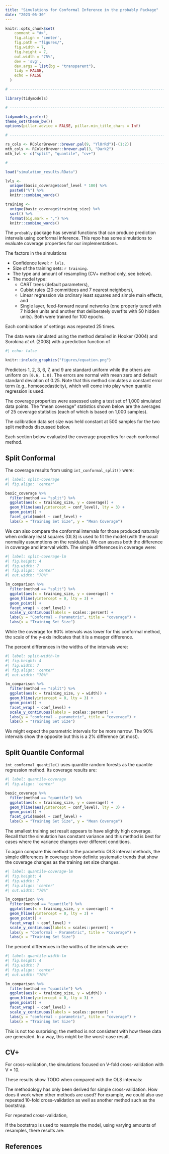 ```yaml
---
title: "Simulations for Conformal Inference in the probably Package"
date: "2023-06-30"
---
```


```r
knitr::opts_chunk$set(
    comment = "#>",
    fig.align = 'center',
    fig.path = "figures/",
    fig.width = 7,
    fig.height = 7,
    out.width = "75%",
    dev = 'svg',
    dev.args = list(bg = "transparent"),
    tidy = FALSE,
    echo = FALSE
  )

# ------------------------------------------------------------------------------

library(tidymodels)

# ------------------------------------------------------------------------------

tidymodels_prefer()
theme_set(theme_bw())
options(pillar.advice = FALSE, pillar.min_title_chars = Inf)

# ------------------------------------------------------------------------------

rs_cols <- RColorBrewer::brewer.pal(9, "YlOrRd")[-(1:2)]
mth_cols <- RColorBrewer::brewer.pal(3, "Dark2")
mth_lvl <- c("split", "quantile", "cv+")

# ------------------------------------------------------------------------------

load("simulation_results.RData")

lvls <- 
  unique(basic_coverage$conf_level * 100) %>% 
  paste0("%") %>% 
  knitr::combine_words()

training <- 
  unique(basic_coverage$training_size) %>% 
  sort() %>% 
  format(big.mark = ",") %>% 
  knitr::combine_words()

```

The `probably` package has several functions that can produce prediction intervals using conformal inference. This repo has some simulations to evaluate coverage properties for our implementations. 

The factors in the simulations

 - Confidence level: `r lvls`.
 - Size of the training sets:  `r training`.
 - The type and amount of resampling (CV+ method only, see below). 
 - The model type: 
   - CART trees (default parameters),
   - Cubist rules (20 committees and 7 nearest neighbors), 
   - Linear regression via ordinary least squares and simple main effects, and 
   - Single layer, feed-forward neural networks (one properly tuned with 7 hidden units and another that deliberately overfits with 50 hidden units). Both were trained for 100 epochs. 

Each combination of settings was repeated 25 times. 

The data were simulated using the method detailed in Hooker (2004) and Sorokina _et al._ (2008) with a prediction function of 

```r
#| echo: false

knitr::include_graphics("figures/equation.png")
```

Predictors 1, 2, 3, 6, 7, and 9 are standard uniform while the others are uniform on `[0.6, 1.0]`. The errors are normal with mean zero and default standard deviation of 0.25. Note that this method simulates a constant error term (e.g., homoscedasticity), which will come into play when quantile regression is used. 

The coverage properties were assessed using a test set of 1,000 simulated data points. The "mean coverage" statistics shown below are the averages of 25 coverage statistics (each of which is based on 1,000 samples).

The calibration data set size was held constant at 500 samples for the two split methods discussed below. 

Each section below evaluated the coverage properties for each conformal method.

## Split Conformal

The coverage results from using `int_conformal_split()` were: 

```r
#| label: split-coverage
#| fig.align: 'center'

basic_coverage %>% 
  filter(method == "split") %>% 
  ggplot(aes(x = training_size, y = coverage)) + 
  geom_hline(aes(yintercept = conf_level), lty = 3) +
  geom_point() +
  facet_grid(model ~ conf_level) +
  labs(x = "Training Set Size", y = "Mean Coverage")
```

We can also compare the conformal intervals for those produced naturally when ordinary least squares (OLS) is used to fit the model (with the usual normality assumptions on the residuals). We can assess both the difference in coverage and interval width. The simple differences in coverage were: 

```r
#| label: split-coverage-lm
#| fig.height: 4
#| fig.width: 7
#| fig.align: 'center'
#| out.width: "70%"

lm_comparison %>% 
  filter(method == "split") %>% 
  ggplot(aes(x = training_size, y = coverage)) + 
  geom_hline(yintercept = 0, lty = 3) +
  geom_point() +
  facet_wrap( ~ conf_level) +
  scale_y_continuous(labels = scales::percent) + 
  labs(y = "Conformal - Parametric", title = "coverage") +
  labs(x = "Training Set Size")
```

While the coverage for 90% intervals was lower for this conformal method, the scale of the y-axis indicates that it is a meager difference.

The percent differences in the widths of the intervals were:

```r
#| label: split-width-lm
#| fig.height: 4
#| fig.width: 7
#| fig.align: 'center'
#| out.width: "70%"

lm_comparison %>% 
  filter(method == "split") %>% 
  ggplot(aes(x = training_size, y = width)) + 
  geom_hline(yintercept = 0, lty = 3) +
  geom_point() +
  facet_wrap( ~ conf_level) +
  scale_y_continuous(labels = scales::percent) + 
  labs(y = "conformal - parametric", title = "coverage") +
  labs(x = "Training Set Size")
```

We might expect the parametric intervals for be more narrow. The 90% intervals show the opposite but this is a 2% difference (at most). 

## Split Quantile Conformal

`int_conformal_quantile()` uses quantile random forests as the quantile regression method. Its coverage results are: 

```r
#| label: quantile-coverage
#| fig.align: 'center'

basic_coverage %>% 
  filter(method == "quantile") %>% 
  ggplot(aes(x = training_size, y = coverage)) + 
  geom_hline(aes(yintercept = conf_level), lty = 3) +
  geom_point() +
  facet_grid(model ~ conf_level) +
  labs(x = "Training Set Size", y = "Mean Coverage")
```

The smallest training set result appears to have slightly high coverage. Recall that the simulation has constant variance and this method is best for cases where the variance changes over different conditions. 

To again compare this method to the parametric OLS interval methods, the simple differences in coverage show definite systematic trends that show the coverage changes as the training set size changes. 

```r
#| label: quantile-coverage-lm
#| fig.height: 4
#| fig.width: 7
#| fig.align: 'center'
#| out.width: "70%"

lm_comparison %>% 
  filter(method == "quantile") %>% 
  ggplot(aes(x = training_size, y = coverage)) + 
  geom_hline(yintercept = 0, lty = 3) +
  geom_point() +
  facet_wrap( ~ conf_level) +
  scale_y_continuous(labels = scales::percent) + 
  labs(y = "Conformal - Parametric", title = "coverage") +
  labs(x = "Training Set Size")
```

The percent differences in the widths of the intervals were:

```r
#| label: quantile-width-lm
#| fig.height: 4
#| fig.width: 7
#| fig.align: 'center'
#| out.width: "70%"

lm_comparison %>% 
  filter(method == "quantile") %>% 
  ggplot(aes(x = training_size, y = width)) + 
  geom_hline(yintercept = 0, lty = 3) +
  geom_point() +
  facet_wrap( ~ conf_level) +
  scale_y_continuous(labels = scales::percent) + 
  labs(y = "conformal - parametric", title = "coverage") +
  labs(x = "Training Set Size")
```

This is not too surprising; the method is not consistent with how these data are generated. In a way, this might be the worst-case result. 


## CV+

For cross-validation, the simulations focused on V-fold cross-validation with V = 10. 

These results show TODO when compared with the OLS intervals: 


The methodology has only been derived for simple cross-validation. How does it work when other methods are used? For example, we could also use repeated 10-fold cross-validation as well as another method such as the bootstrap. 

For repeated cross-validation, 

If the bootstrap is used to resample the model, using varying amounts of resamples, there results are: 



## References

